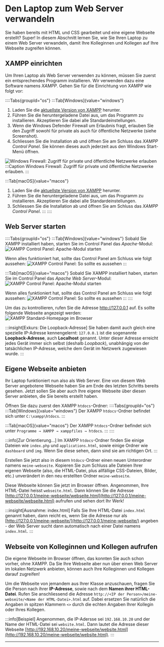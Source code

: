 # Den Laptop zum Web Server verwandeln
Sie haben bereits mit HTML und CSS gearbeitet und eine eigene Webseite erstellt? Super! In diesem Abschnitt lernen Sie, wie Sie Ihren Laptop zu einem Web Server verwandeln, damit Ihre Kolleginnen und Kollegen auf Ihre Webseite zugreifen können.

## XAMPP einrichten
Um Ihren Laptop als Web Server verwenden zu können, müssen Sie zuerst ein entsprechendes Programm installieren. Wir verwenden dazu eine Software namens _XAMPP_. Gehen Sie für die Einrichtung von XAMPP wie folgt vor:

::::Tabs{groupId="os"}
:::Tab[Windows]{value="windows"}
1. Laden Sie die [aktuellste Version von XAMPP](https://sourceforge.net/projects/xampp/files/XAMPP%20Windows/8.2.12/xampp-windows-x64-8.2.12-0-VS16-installer.exe) herunter.
2. Führen Sie die heruntergeladene Datei aus, um das Programm zu installieren. Akzeptieren Sie dabei alle Standardeinstellungen.
3. Wenn die Windows Defender Firewall um Erlaubnis fragt, erlauben Sie den Zugriff sowohl für private als auch für öffentliche Netzwerke (siehe Screenshot).
4. Schliessen Sie die Installation ab und öffnen Sie am Schluss das _XAMPP Control Panel_. Sie können dieses auch jederzeit aus den Windows Start-Menü öffnen.

![Windows Firewall: Zugriff für private und öffentliche Netzwerke erlauben](img/xampp-windows-firewall.png)
:::Caption
  Windows Firewall: Zugriff für private und öffentliche Netzwerke erlauben.
:::

:::Tab[macOS]{value="macos"}
1. Laden Sie die [aktuellste Version von XAMPP](https://sourceforge.net/projects/xampp/files/XAMPP%20Mac%20OS%20X/8.2.4/xampp-osx-8.2.4-0-installer.dmg) herunter.
2. Führen Sie die heruntergeladene Datei aus, um das Programm zu installieren. Akzeptieren Sie dabei alle Standardeinstellungen.
3. Schliessen Sie die Installation ab und öffnen Sie am Schluss das _XAMPP Control Panel_.
:::
::::

## Web Server starten
::::Tabs{groupId="os"}
:::Tab[Windows]{value="windows"}
Sobald Sie XAMPP installiert haben, starten Sie im Control Panel das _Apache_-Modul:
![XAMPP Control Panel: Apache-Modul starten](img/xampp-control-panel-start-apache.png)

Wenn alles funktioniert hat, sollte das Control Panel am Schluss wie folgt aussehen:
![XAMPP Control Panel: So sollte es aussehen](img/xampp-control-panel-apache-running.png)
:::

:::Tab[macOS]{value="macos"}
Sobald Sie XAMPP installiert haben, starten Sie im Control Panel das _Apache Web Server_-Modul:
![XAMPP Control Panel: Apache-Modul starten](img/xampp-control-panel-start-apache-macos.png)

Wenn alles funktioniert hat, sollte das Control Panel am Schluss wie folgt aussehen:
![XAMPP Control Panel: So sollte es aussehen](img/xampp-control-panel-apache-running-macos.png)
:::
::::

Um das zu kontrollieren, rufen Sie die Adresse http://127.0.0.1 auf. Es sollte folgende Webseite angezeigt werden:
![XAMPP Standard-Homepage im Browser](img/xampp-default-page.png)

:::insight[Exkurs: Die Loopback-Adresse]
Sie haben damit auch gleich eine spezielle IP-Adresse kennengelernt: `127.0.0.1` ist die sogenannte **Loopback-Adresse**, auch **Localhost** genannt. Unter dieser Adresse erreicht jedes Gerät immer sich selbst (deshalb _Loopback_), unabhängig von der tatsächlichen IP-Adresse, welche dem Gerät im Netzwerk zugewiesen wurde.
:::

## Eigene Webseite anbieten
Ihr Laptop funktioniert nun also als Web Server. Eine von diesem Web Server angebotene Webseite haben Sie am Ende des letzten Schritts bereits gesehen. Jetzt sollen Sie aber auch Ihre eigene Webseite über diesen Server anbieten, die Sie bereits erstellt haben.

Öffnen Sie dazu zuerst den XAMPP `htdocs`-Ordner:
::::Tabs{groupId="os"}
:::Tab[Windows]{value="windows"}
Der XAMPP `htdocs`-Ordner befindet sich unter `C:\xampp\htdocs`.
:::

:::Tab[macOS]{value="macos"}
Der XAMPP `htdocs`-Ordner befindet sich unter `Programme → XAMPP → xamppfiles → htdocs`.
:::
::::

:::info[Zur Orientierung...]
Im XAMPP `htdocs`-Ordner finden Sie einige Dateien wie `index.php` und `applications.html`, sowie einige Ordner wie `dashboard` und `img`. Wenn Sie diese sehen, dann sind sie am richtigen Ort.
:::

Erstellen Sie jetzt also in diesem `htdocs`-Ordner einen neuen Unterordner namens `meine-webseite`. Kopieren Sie zum Schluss alle Dateien Ihrer eigenen Webseite (also, die HTML-Datei, plus allfällige CSS-Dateien, Bilder, etc.) unverändert in den neu erstellten Ordner `meine-webseite`.

Diese Webseite können Sie jetzt im Browser öffnen. Angenommen, Ihre HTML-Datei heisst `webseite.html`. Dann können Sie die Adresse [http://127.0.0.1/meine-webseite/webseite.html](http://127.0.0.1/meine-webseite/webseite.html) aufrufen und sehen dort Ihr Werk!

:::insight[Ausnahme: index.html]
Falls Sie Ihre HTML-Datei `index.html` genannt haben, dann reicht es, wenn Sie die Adresse nur als [http://127.0.0.1/meine-webseite/](http://127.0.0.1/meine-webseite/) angeben - der Web Server sucht dann automatisch nach einer Datei namens `index.html`.
:::

## Webseite von Kolleginnen und Kollegen aufrufen
Die eigene Webseite im Browser öffnen, das konnten Sie auch schon vorher, ohne XAMPP. Da Sie Ihre Webseite aber nun über einen Web Server im lokalen Netzwerk anbieten, können auch Ihre Kolleginnen und Kollegen darauf zugreifen!

Um die Webseite von jemandem aus Ihrer Klasse anzuschauen, fragen Sie die Person nach ihrer **IP-Adresse**, sowie nach dem **Namen ihrer HTML-Datei**. Rufen Sie anschliessend die Adresse `http://<IP der Person>/meine-webseite/<Name der HTML-Datei>.html` auf. Dabei ersetzen Sie natürlich die Angaben in spitzen Klammern `<>` durch die echten Angaben Ihrer Kollegin oder Ihres Kollegen.

:::info[Beispiel]
Angenommen, die IP-Adersse sei `192.168.10.20` und der Name der HTML-Datei sei `website.html`. Dann lautet die Adresse dieser Webseite [http://192.168.10.20/meine-webseite/website.html](http://192.168.10.20/meine-webseite/website.html).
:::

---

